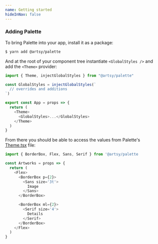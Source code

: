 ```yaml
---
name: Getting started
hideInNav: false
---
```

### Adding Palette

To bring Palette into your app, install it as a package:

```sh
$ yarn add @artsy/palette
```

And at the root of your component tree instantiate `<GlobalStyles />` and add
the `<Theme>` provider:

```js
import { Theme, injectGlobalStyles } from "@artsy/palette"

const GlobalStyles = injectGlobalStyles(`
  // overrides and additions
`)

export const App = props => {
  return (
    <Theme>
      <GlobalStyles>...</GlobalStyles>
    </Theme>
  )
}
```

From there you should be able to access the values from Palette's
[Theme.tsx](https://github.com/artsy/palette/blob/master/src/Theme.tsx) file:

```js
import { BorderBox, Flex, Sans, Serif } from '@artsy/palette

const Artworks = props => {
  return (
    <Flex>
      <BorderBox p={2}>
        <Sans size='3t'>
          Image
        </Sans>
      </BorderBox>

      <BorderBox ml={2}>
        <Serif size='4'>
          Details
        </Serif>
      </BorderBox>
    </Flex>
  )
}
```
